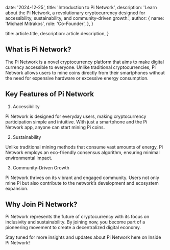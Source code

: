   date: '2024-12-25',
  title: 'Introduction to Pi Network',
  description:
    'Learn about the Pi Network, a revolutionary cryptocurrency designed for accessibility, sustainability, and community-driven growth.',
  author: {
    name: 'Michael Mitrakos',
    role: 'Co-Founder',
  },
}

  title: article.title,
  description: article.description,
}

## What is Pi Network?

The Pi Network is a novel cryptocurrency platform that aims to make digital currency accessible to everyone. Unlike traditional cryptocurrencies, Pi Network allows users to mine coins directly from their smartphones without the need for expensive hardware or excessive energy consumption.

## Key Features of Pi Network

1. Accessibility

Pi Network is designed for everyday users, making cryptocurrency participation simple and intuitive. With just a smartphone and the Pi Network app, anyone can start mining Pi coins.

2. Sustainability

Unlike traditional mining methods that consume vast amounts of energy, Pi Network employs an eco-friendly consensus algorithm, ensuring minimal environmental impact.

3. Community-Driven Growth

Pi Network thrives on its vibrant and engaged community. Users not only mine Pi but also contribute to the network’s development and ecosystem expansion.

## Why Join Pi Network?

Pi Network represents the future of cryptocurrency with its focus on inclusivity and sustainability. By joining now, you become part of a pioneering movement to create a decentralized digital economy.

Stay tuned for more insights and updates about Pi Network here on Inside Pi Network!
